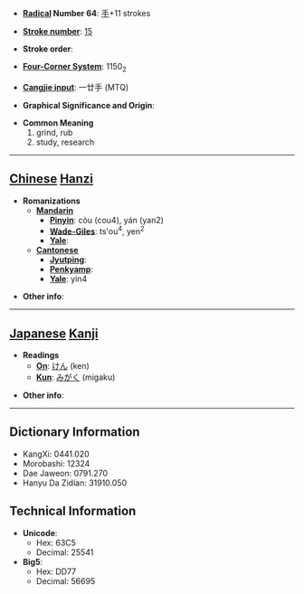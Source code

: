 * '''[[Wiktionary:Chinese radical index| Radical]] Number 64''': [[Wiktionary:Chinese radical index 手|手]]+11 strokes

* '''[[Wiktionary:Chinese total strokes index|Stroke number]]''': [[Wiktionary:Chinese total strokes index 15|15]]

* '''Stroke order''': 

* '''[[Wiktionary:Chinese four corner index|Four-Corner System]]''': 1150<sub>2</sub>

* '''[[Wiktionary:Chinese Cangjie index|Cangjie input]]''': 一廿手 (MTQ)

* '''Graphical Significance and Origin''': 

* '''Common Meaning'''
*#grind, rub
*# study, research


----

== [[Chinese]] [[Hanzi]] ==

* '''Romanizations'''
** '''[[Mandarin]]'''
*** '''[[Pinyin]]''': còu (cou4), yán (yan2)
*** '''[[Wade-Giles]]''': ts'ou<sup>4</sup>, yen<sup>2</sup>
*** '''[[Yale]]''': 
** '''[[Cantonese]]'''
*** '''[[Jyutping]]''':
*** '''[[Penkyamp]]''': 
*** '''[[Yale]]''': yin4

* '''Other info''': 

----

== [[Japanese]] [[Kanji]] ==

* '''Readings'''
** '''[[On]]''': [[けん]] (ken)
** '''[[Kun]]''': [[みがく]] (migaku)

* '''Other info''':  

----

== Dictionary Information ==

* KangXi: 0441.020
* Morobashi: 12324
* Dae Jaweon: 0791.270
* Hanyu Da Zidian: 31910.050

== Technical Information ==

* '''Unicode''':
** Hex: 63C5
** Decimal: 25541
* '''Big5''':
** Hex: DD77
** Decimal: 56695